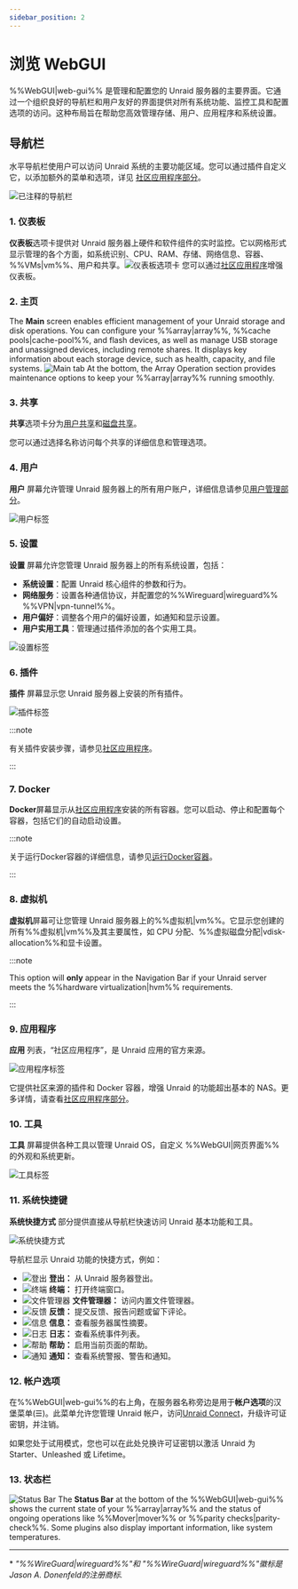 ```yaml
---
sidebar_position: 2
---
```


# 浏览 WebGUI

%%WebGUI|web-gui%% 是管理和配置您的 Unraid 服务器的主要界面。它通过一个组织良好的导航栏和用户友好的界面提供对所有系统功能、监控工具和配置选项的访问。这种布局旨在帮助您高效管理存储、用户、应用程序和系统设置。

## 导航栏

水平导航栏使用户可以访问 Unraid 系统的主要功能区域。您可以通过插件自定义它，以添加额外的菜单和选项，详见 [社区应用程序部分](../../using-unraid-to/run-docker-containers/community-applications.mdx)。

![已注释的导航栏](/img/navbar3.png)

### 1. 仪表板

**仪表板**选项卡提供对 Unraid 服务器上硬件和软件组件的实时监控。它以网格形式显示管理的各个方面，如系统识别、CPU、RAM、存储、网络信息、容器、%%VMs|vm%%、用户和共享。![仪表板选项卡](/img/dashboard.png)
您可以通过[社区应用程序](../../using-unraid-to/run-docker-containers/community-applications.mdx)增强仪表板。

### 2. 主页

The **Main** screen enables efficient management of your Unraid storage and disk operations. You can configure your %%array|array%%, %%cache pools|cache-pool%%, and flash devices, as well as manage USB storage and unassigned devices, including remote shares. It displays key information about each storage device, such as health, capacity, and file systems.
![Main tab](/img/maintab.png)
At the bottom, the Array Operation section provides maintenance options to keep your %%array|array%% running smoothly.

### 3. 共享

**共享**选项卡分为[用户共享](../../using-unraid-to/manage-storage/shares.mdx#user-shares)和[磁盘共享](../../using-unraid-to/manage-storage/shares.mdx#disk-shares)。

您可以通过选择名称访问每个共享的详细信息和管理选项。

### 4. 用户

**用户** 屏幕允许管理 Unraid 服务器上的所有用户账户，详细信息请参见[用户管理部分](../../system-administration/secure-your-server/user-management.mdx)。

![用户标签](/img/userstab.png)

### 5. 设置

**设置** 屏幕允许您管理 Unraid 服务器上的所有系统设置，包括：

- **系统设置**：配置 Unraid 核心组件的参数和行为。
- **网络服务**：设置各种通信协议，并配置您的%%Wireguard|wireguard%% %%VPN|vpn-tunnel%%。
- **用户偏好**：调整各个用户的偏好设置，如通知和显示设置。
- **用户实用工具**：管理通过插件添加的各个实用工具。

![设置标签](/img/settingstab.png)

### 6. 插件

**插件** 屏幕显示您 Unraid 服务器上安装的所有插件。

![插件标签](/img/pluginstab.png)

:::note

有关插件安装步骤，请参见[社区应用程序](../../using-unraid-to/run-docker-containers/community-applications.mdx)。

:::

### 7. Docker

**Docker**屏幕显示从[社区应用程序](../../using-unraid-to/run-docker-containers/community-applications.mdx)安装的所有容器。您可以启动、停止和配置每个容器，包括它们的自动启动设置。

:::note

关于运行Docker容器的详细信息，请参见[运行Docker容器](../../using-unraid-to/run-docker-containers/overview.mdx)。

:::

### 8. 虚拟机

**虚拟机**屏幕可让您管理 Unraid 服务器上的%%虚拟机|vm%%。它显示您创建的所有%%虚拟机|vm%%及其主要属性，如 CPU 分配、%%虚拟磁盘分配|vdisk-allocation%%和显卡设置。

:::note

This option will **only** appear in the Navigation Bar if your Unraid server meets the %%hardware virtualization|hvm%% requirements.

:::

### 9. 应用程序

**应用** 列表，“社区应用程序”，是 Unraid 应用的官方来源。

![应用程序标签](/img/appstab.png)

它提供社区来源的插件和 Docker 容器，增强 Unraid 的功能超出基本的 NAS。更多详情，请查看[社区应用程序部分](../../using-unraid-to/run-docker-containers/community-applications.mdx)。

### 10. 工具

**工具** 屏幕提供各种工具以管理 Unraid OS，自定义 %%WebGUI|网页界面%% 的外观和系统更新。

![工具标签](/img/toolstab.png)

### 11. 系统快捷键

**系统快捷方式** 部分提供直接从导航栏快速访问 Unraid 基本功能和工具。

![系统快捷方式](/img/systemshortcuts.png)

导航栏显示 Unraid 功能的快捷方式，例如：

- ![登出](/img/logout.png) **登出：** 从 Unraid 服务器登出。
- ![终端](/img/terminal.png) **终端：** 打开终端窗口。
- ![文件管理器](/img/filemanager.png) **文件管理器：** 访问内置文件管理器。
- ![反馈](/img/feedback.png) **反馈：** 提交反馈、报告问题或留下评论。
- ![信息](/img/infoicon.png) **信息：** 查看服务器属性摘要。
- ![日志](/img/logicon.png) **日志：** 查看系统事件列表。
- ![帮助](/img/helpicon.png) **帮助：** 启用当前页面的帮助。
- ![通知](/img/notificationicon.png) **通知：** 查看系统警报、警告和通知。

### 12. 帐户选项

在%%WebGUI|web-gui%%的右上角，在服务器名称旁边是用于**帐户选项**的汉堡菜单(☰)。此菜单允许您管理 Unraid 帐户，访问[Unraid Connect](../../../unraid-connect/overview-and-setup.mdx)，升级许可证密钥，并注销。

如果您处于试用模式，您也可以在此处兑换许可证密钥以激活 Unraid 为 Starter、Unleashed 或 Lifetime。

### 13. 状态栏

![Status Bar](/img/status-bar2.png)
The **Status Bar** at the bottom of the %%WebGUI|web-gui%% shows the current state of your %%array|array%% and the status of ongoing operations like %%Mover|mover%% or %%parity checks|parity-check%%. Some plugins also display important information, like system temperatures.

---

\* *"%%WireGuard|wireguard%%"和 "%%WireGuard|wireguard%%"徽标是Jason A. Donenfeld的注册商标.*
